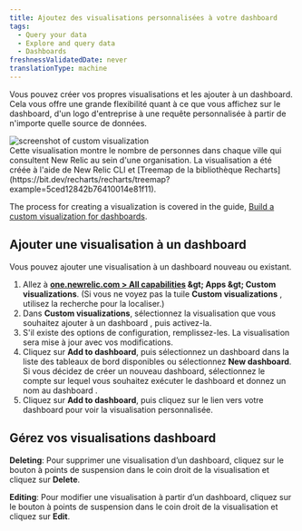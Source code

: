 ```yaml
---
title: Ajoutez des visualisations personnalisées à votre dashboard
tags:
  - Query your data
  - Explore and query data
  - Dashboards
freshnessValidatedDate: never
translationType: machine
---
```


Vous pouvez créer vos propres visualisations et les ajouter à un dashboard. Cela vous offre une grande flexibilité quant à ce que vous affichez sur le dashboard, d&apos;un logo d&apos;entreprise à une requête personnalisée à partir de n&apos;importe quelle source de données.

<img title="Custom visualization" alt="screenshot of custom visualization" src="/images/dashboards_screenshot-crop_custom-visualizations-example.webp" />

<figcaption>
  Cette visualisation montre le nombre de personnes dans chaque ville qui consultent New Relic au sein d&apos;une organisation. La visualisation a été créée à l&apos;aide de New Relic CLI et [Treemap de la bibliothèque Recharts](https://bit.dev/recharts/recharts/treemap?example=5ced12842b76410014e81f11).
</figcaption>

The process for creating a visualization is covered in the guide, [Build a custom visualization for dashboards](/docs/new-relic-solutions/build-nr-ui/custom-visualizations/build-visualization).

## Ajouter une visualisation à un dashboard

Vous pouvez ajouter une visualisation à un dashboard nouveau ou existant.

1. Allez à <DNT>**[one.newrelic.com &gt; All capabilities](https://one.newrelic.com/all-capabilities) &amp;gt; Apps &amp;gt; Custom visualizations**</DNT>. (Si vous ne voyez pas la tuile <DNT>**Custom visualizations**</DNT> , utilisez la recherche pour la localiser.)
2. Dans <DNT>**Custom visualizations**</DNT>, sélectionnez la visualisation que vous souhaitez ajouter à un dashboard , puis activez-la.
3. S&apos;il existe des options de configuration, remplissez-les. La visualisation sera mise à jour avec vos modifications.
4. Cliquez sur <DNT>**Add to dashboard**</DNT>, puis sélectionnez un dashboard dans la liste des tableaux de bord disponibles ou sélectionnez <DNT>**New dashboard**</DNT>. Si vous décidez de créer un nouveau dashboard, sélectionnez le compte sur lequel vous souhaitez exécuter le dashboard et donnez un nom au dashboard .
5. Cliquez sur <DNT>**Add to dashboard**</DNT>, puis cliquez sur le lien vers votre dashboard pour voir la visualisation personnalisée.

## Gérez vos visualisations dashboard

<DNT>**Deleting**</DNT>: Pour supprimer une visualisation d’un dashboard, cliquez sur le bouton à points de suspension dans le coin droit de la visualisation et cliquez sur <DNT>**Delete**</DNT>.

<DNT>**Editing**</DNT>: Pour modifier une visualisation à partir d’un dashboard, cliquez sur le bouton à points de suspension dans le coin droit de la visualisation et cliquez sur <DNT>**Edit**</DNT>.